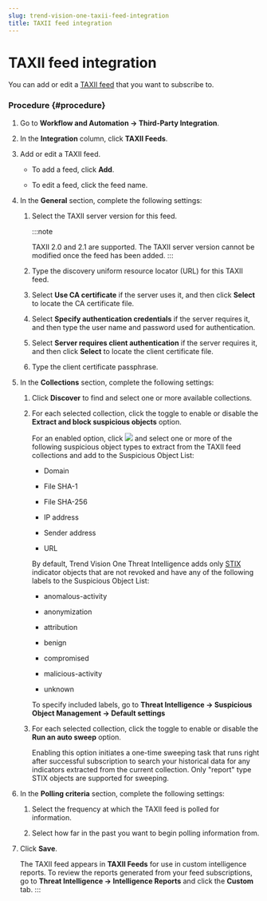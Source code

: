 ```yaml
---
slug: trend-vision-one-taxii-feed-integration
title: TAXII feed integration
---
```

# TAXII feed integration

You can add or edit a [TAXII feed](https://help.eset.com/eti_portal/en-US/taxii_feeds.mdx) that you want to subscribe to.

### Procedure {#procedure}

1.  Go to **Workflow and Automation → Third-Party Integration**.

2.  In the **Integration** column, click **TAXII Feeds**.

3.  Add or edit a TAXII feed.

    - To add a feed, click **Add**.

    - To edit a feed, click the feed name.

4.  In the **General** section, complete the following settings:

    1.  Select the TAXII server version for this feed.

        :::note

        TAXII 2.0 and 2.1 are supported. The TAXII server version cannot be modified once the feed has been added.
        :::

    2.  Type the discovery uniform resource locator (URL) for this TAXII feed.

    3.  Select **Use CA certificate** if the server uses it, and then click **Select** to locate the CA certificate file.

    4.  Select **Specify authentication credentials** if the server requires it, and then type the user name and password used for authentication.

    5.  Select **Server requires client authentication** if the server requires it, and then click **Select** to locate the client certificate file.

    6.  Type the client certificate passphrase.

5.  In the **Collections** section, complete the following settings:

    1.  Click **Discover** to find and select one or more available collections.

    2.  For each selected collection, click the toggle to enable or disable the **Extract and block suspicious objects** option.

        For an enabled option, click ![](/images/edit_icon=e867c8bf-3c64-4b15-95f5-bf7a76d585ef.webp) and select one or more of the following suspicious object types to extract from the TAXII feed collections and add to the Suspicious Object List:

        - Domain

        - File SHA-1

        - File SHA-256

        - IP address

        - Sender address

        - URL

        By default, Trend Vision One Threat Intelligence adds only [STIX](https://docs.oasis-open.org/cti/stix/) indicator objects that are not revoked and have any of the following labels to the Suspicious Object List:

        - anomalous-activity

        - anonymization

        - attribution

        - benign

        - compromised

        - malicious-activity

        - unknown

        To specify included labels, go to **Threat Intelligence → Suspicious Object Management → Default settings**

    3.  For each selected collection, click the toggle to enable or disable the **Run an auto sweep** option.

        Enabling this option initiates a one-time sweeping task that runs right after successful subscription to search your historical data for any indicators extracted from the current collection. Only "report" type STIX objects are supported for sweeping.

6.  In the **Polling criteria** section, complete the following settings:

    1.  Select the frequency at which the TAXII feed is polled for information.

    2.  Select how far in the past you want to begin polling information from.

7.  Click **Save**.

    The TAXII feed appears in **TAXII Feeds** for use in custom intelligence reports. To review the reports generated from your feed subscriptions, go to **Threat Intelligence → Intelligence Reports** and click the **Custom** tab.
:::
